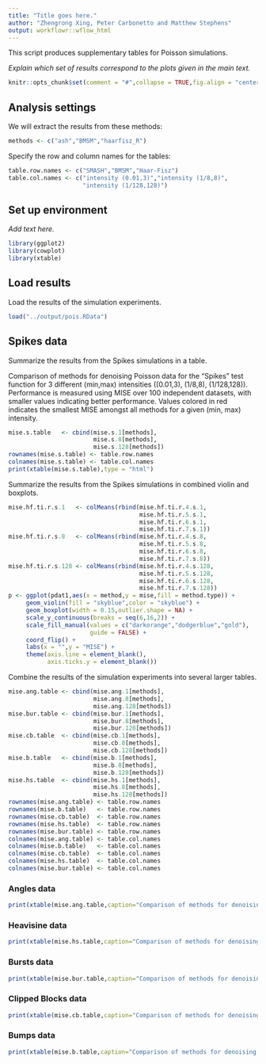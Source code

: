 ```yaml
---
title: "Title goes here."
author: "Zhengrong Xing, Peter Carbonetto and Matthew Stephens"
output: workflowr::wflow_html
---
```


This script produces supplementary tables for Poisson simulations.

*Explain which set of results correspond to the plots given in the main
text.*

```r
knitr::opts_chunk$set(comment = "#",collapse = TRUE,fig.align = "center")
```

Analysis settings
-----------------

We will extract the results from these methods:

```r
methods <- c("ash","BMSM","haarfisz_R")
```

Specify the row and column names for the tables:

```r
table.row.names <- c("SMASH","BMSM","Haar-Fisz")
table.col.names <- c("intensity (0.01,3)","intensity (1/8,8)",
                     "intensity (1/128,128)")
```

Set up environment
------------------

*Add text here.*

```r
library(ggplot2)
library(cowplot)
library(xtable)
```

Load results
------------

Load the results of the simulation experiments.

```r
load("../output/pois.RData")
```

## Spikes data

Summarize the results from the Spikes simulations in a table.

Comparison of methods for denoising Poisson data for the "Spikes"
test function for 3 different (min,max) intensities ((0.01,3),
(1/8,8), (1/128,128)). Performance is measured using MISE over 100
independent datasets, with smaller values indicating better
performance. Values colored in red indicates the smallest MISE amongst
all methods for a given (min, max) intensity.

```r
mise.s.table   <- cbind(mise.s.1[methods],
                        mise.s.8[methods],
                        mise.s.128[methods])
rownames(mise.s.table) <- table.row.names
colnames(mise.s.table) <- table.col.names
print(xtable(mise.s.table),type = "html")
```

Summarize the results from the Spikes simulations in combined violin
and boxplots.

```r
mise.hf.ti.r.s.1   <- colMeans(rbind(mise.hf.ti.r.4.s.1,
                                     mise.hf.ti.r.5.s.1,
                                     mise.hf.ti.r.6.s.1,
	  		                         mise.hf.ti.r.7.s.1))
mise.hf.ti.r.s.8   <- colMeans(rbind(mise.hf.ti.r.4.s.8,
					                 mise.hf.ti.r.5.s.8,
                                     mise.hf.ti.r.6.s.8,
						  	         mise.hf.ti.r.7.s.8))
mise.hf.ti.r.s.128 <- colMeans(rbind(mise.hf.ti.r.4.s.128,
									 mise.hf.ti.r.5.s.128,
                                     mise.hf.ti.r.6.s.128,
									 mise.hf.ti.r.7.s.128))
p <- ggplot(pdat1,aes(x = method,y = mise,fill = method.type)) +
     geom_violin(fill = "skyblue",color = "skyblue") +
     geom_boxplot(width = 0.15,outlier.shape = NA) +
     scale_y_continuous(breaks = seq(6,16,2)) +
     scale_fill_manual(values = c("darkorange","dodgerblue","gold"),
                       guide = FALSE) +
     coord_flip() +
     labs(x = "",y = "MISE") +
     theme(axis.line = element_blank(),
           axis.ticks.y = element_blank())
```

Combine the results of the simulation experiments into several larger
tables.

```r
mise.ang.table <- cbind(mise.ang.1[methods],
                        mise.ang.8[methods],
                        mise.ang.128[methods])
mise.bur.table <- cbind(mise.bur.1[methods],
                        mise.bur.8[methods],
                        mise.bur.128[methods])
mise.cb.table  <- cbind(mise.cb.1[methods],
                        mise.cb.8[methods],
                        mise.cb.128[methods])
mise.b.table   <- cbind(mise.b.1[methods],
                        mise.b.8[methods],
                        mise.b.128[methods])
mise.hs.table  <- cbind(mise.hs.1[methods],
                        mise.hs.8[methods],
                        mise.hs.128[methods])
rownames(mise.ang.table) <- table.row.names
rownames(mise.b.table)   <- table.row.names
rownames(mise.cb.table)  <- table.row.names
rownames(mise.hs.table)  <- table.row.names
rownames(mise.bur.table) <- table.row.names
colnames(mise.ang.table) <- table.col.names
colnames(mise.b.table)   <- table.col.names
colnames(mise.cb.table)  <- table.col.names
colnames(mise.hs.table)  <- table.col.names
colnames(mise.bur.table) <- table.col.names
```

### Angles data

```r
print(xtable(mise.ang.table,caption="Comparison of methods for denoising Poisson data for the ``Angles'' test function for 3 different (min,max) intensities ((0.01,3), (1/8,8), (1/128,128)). Performance is measured using MISE over 100 independent datasets, with smaller values indicating better performance. Values colored in red indicates the smallest MISE amongst all methods for a given (min, max) intensity.",label="table:pois_ang",digits=2),type = "html")
```

### Heavisine data

```r
print(xtable(mise.hs.table,caption="Comparison of methods for denoising Poisson data for the ``Heavisine'' test function for 3 different (min,max) intensities ((0.01,3), (1/8,8), (1/128,128)). Performance is measured using MISE over 100 independent datasets, with smaller values indicating better performance. Values colored in red indicates the smallest MISE amongst all methods for a given (min, max) intensity.",label="table:pois_hs",digits=2),type = "html")
```

### Bursts data

```r
print(xtable(mise.bur.table,caption="Comparison of methods for denoising Poisson data for the ``Bursts'' test function for 3 different (min,max) intensities ((0.01,3), (1/8,8), (1/128,128)). Performance is measured using MISE over 100 independent datasets, with smaller values indicating better performance. Values colored in red indicates the smallest MISE amongst all methods for a given (min, max) intensity.",label="table:pois_bur",digits=2),type = "html")
```

### Clipped Blocks data

```r
print(xtable(mise.cb.table,caption="Comparison of methods for denoising Poisson data for the ``Clipped Blocks'' test function for 3 different (min,max) intensities ((0.01,3), (1/8,8), (1/128,128)). Performance is measured using MISE over 100 independent datasets, with smaller values indicating better performance. Values colored in red indicates the smallest MISE amongst all methods for a given (min, max) intensity.",label="table:pois_cb",digits=2),type = "html")
```

### Bumps data

```r
print(xtable(mise.b.table,caption="Comparison of methods for denoising Poisson data for the ``Bumps'' test function for 3 different (min,max) intensities ((0.01,3), (1/8,8), (1/128,128)). Performance is measured using MISE over 100 independent datasets, with smaller values indicating better performance. Values colored in red indicates the smallest MISE amongst all methods for a given (min, max) intensity.",label="table:pois_b",digits=2),type = "html")
```
